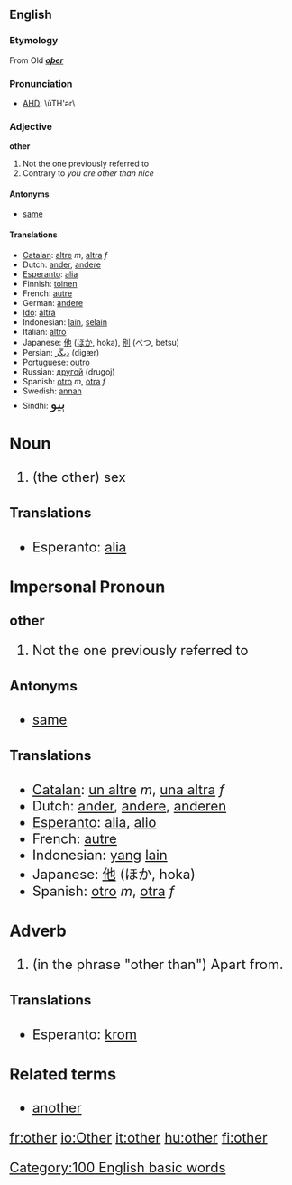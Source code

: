 ==English==

{{rank|our|than|some|66|other|very|upon|man}}

===Etymology===
From Old {{E.}} '''''[[oþer]]'''''

===Pronunciation===
*[[AHD]]: \ŭTH'ər\

===Adjective===
'''other'''

# Not the one previously referred to
# Contrary to ''you are other than nice''

====Antonyms====
*[[same]]

====Translations====
*[[Catalan]]: [[altre]] ''m'', [[altra]] ''f''
*Dutch: [[ander]], [[andere]]
*[[Esperanto]]: [[alia]]
*Finnish: [[toinen]]
*French: [[autre]]
*German: [[andere]]
*[[Ido]]: [[altra]]
*Indonesian: [[lain]], [[selain]]
*Italian: [[altro]]
*Japanese: [[他]] ([[ほか]], hoka), [[別]] (べつ, betsu)
*Persian: [[دیگَر]] (digær)
*Portuguese: [[outro]]
*Russian: [[другой]] (drugoj)
*Spanish: [[otro]] ''m'', [[otra]] ''f''
*Swedish: [[annan]]
*Sindhi: <font size="5">[[ٻيو]]

===Noun===

#(the other) sex

====Translations====

*Esperanto: [[alia]]

===Impersonal Pronoun===
'''other'''

# Not the one previously referred to

====Antonyms====
*[[same]]

====Translations====
*[[Catalan]]: [[un altre]] ''m'', [[una altra]] ''f''
*Dutch: [[ander]], [[andere]], [[anderen]]
*[[Esperanto]]: [[alia]], [[alio]]
*French: [[autre]]
*Indonesian: [[yang]] [[lain]]
*Japanese: [[他]] (ほか, hoka)
*Spanish: [[otro]] ''m'', [[otra]] ''f''

===Adverb===

# (in the phrase "other than") Apart from.

====Translations====

*Esperanto: [[krom]]

===Related terms===
*[[another]]
[[Category:100 English basic words]]

[[fr:other]]
[[io:Other]]
[[it:other]]
[[hu:other]]
[[fi:other]]